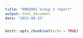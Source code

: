 ```yaml
---
title: "RMED901 Group 3 report"
output: html_document
date: "2022-09-15"
---
```


```r
knitr::opts_chunk$set(echo = TRUE)
```


